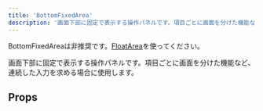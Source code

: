 ```yaml
---
title: 'BottomFixedArea'
description: '画面下部に固定で表示する操作パネルです。項目ごとに画面を分けた機能など、連続した入力を求める場合に使用します。FloatAreaで代替が可能になったため非推奨です。'
---
```


<BaseColumn>
  <ResponseMessage type="warning">
    BottomFixedAreaは非推奨です。<a href="/products/components/float-area/">FloatArea</a>を使ってください。
  </ResponseMessage>
</BaseColumn>

画面下部に固定で表示する操作パネルです。項目ごとに画面を分けた機能など、連続した入力を求める場合に使用します。

<ComponentStory name="BottomFixedArea" />

## Props

<ComponentPropsTable name="BottomFixedArea" />


